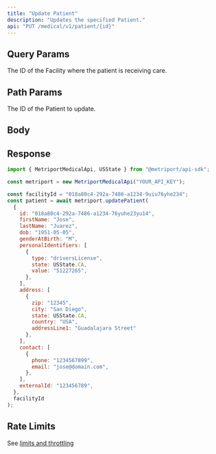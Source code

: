 ```yaml
---
title: "Update Patient"
description: "Updates the specified Patient."
api: "PUT /medical/v1/patient/{id}"
---
```


## Query Params

<ParamField query="facilityId" type="string" required>
  The ID of the Facility where the patient is receiving care.
</ParamField>

## Path Params

<ParamField path="id" type="string" required>
  The ID of the Patient to update.
</ParamField>

## Body

<Snippet file="patient.mdx" />

## Response

<Snippet file="patient-response.mdx" />

<ResponseExample>

```javascript Metriport SDK
import { MetriportMedicalApi, USState } from "@metriport/api-sdk";

const metriport = new MetriportMedicalApi("YOUR_API_KEY");

const facilityId = "018a80c4-292a-7486-a1234-9uiu76yhe234";
const patient = await metriport.updatePatient(
  {
    id: "018a80c4-292a-7486-a1234-76yuhe23yu14",
    firstName: "Jose",
    lastName: "Juarez",
    dob: "1951-05-05",
    genderAtBirth: "M",
    personalIdentifiers: [
      {
        type: "driversLicense",
        state: USState.CA,
        value: "51227265",
      },
    ],
    address: [
      {
        zip: "12345",
        city: "San Diego",
        state: USState.CA,
        country: "USA",
        addressLine1: "Guadalajara Street"
      },
    ],
    contact: [
      {
        phone: "1234567899",
        email: "jose@domain.com",
      },
    ],
    externalId: "123456789",
  },
  facilityId
);
```

</ResponseExample>

<Snippet file="patient-response-json.mdx" />

## Rate Limits

See [limits and throttling](/medical-api/more-info/limits#rate-limits)
